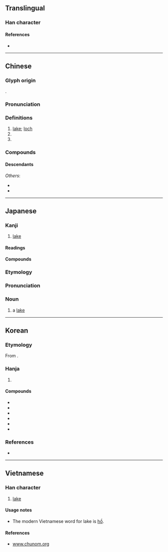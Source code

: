 {{character info}}
==Translingual==

===Han character===
{{stroke order|strokes=12}}
{{Han char|rn=85|rad=水|as=09|sn=12|four=37120|canj=EJRB|ids=⿰氵胡}}

====References====
* {{Han ref|kx=0637.040|dkj=17836|dj=1044.050|hdz=31669.030|uh=6E56|ud=28246|bh=B4F2|bd=46322}}

----

==Chinese==
{{zh-forms}}
{{zh-wp|zh|yue|gan|hak:fù|cdo:hù|nan:ô͘|wuu}}

===Glyph origin===
{{Han etyl}}
{{Han compound|水|胡|ls=psc|c1=s|c2=p|t1=water}}.

===Pronunciation===
{{zh-pron
|m=hú
|ma=Zh-hú.ogg
|m-s=
|c=wu4
|c-t=
|g=fu4
|h=pfs=fù;gd=fu2
|j=
|mb=ǔ
|md=hù
|mn=ô͘/hô͘
|mn_note=ô͘ - vernacular; hô͘ - literary
|mn-t=ou5
|w=3hhu
|x=
|mc=y
|oc=y
|cat=n,pn
}}

===Definitions===
{{zh-hanzi}}

# [[lake]]; [[loch]]
# {{zh-short|湖北|[[Hubei]] Province}}
# {{zh-short|湖南|[[Hunan]] Province}}

===Compounds===
{{zh-der|愛德華湖|天鵝湖|安大略湖|博斯騰湖|伊利湖|巢湖|大熊湖|半鹹水湖|大埤湖|三江五湖|彭蠡湖|休崙湖|太湖|大貝湖|密西根湖|五湖|兩湖|堰塞湖|太湖石|內陸湖|大湖區|大明湖|加爾達湖|大鹽湖|慈湖|千湖國|巴拉頓湖|五湖四海|冰蝕湖|冰磧湖|湖畔詩人|湖海飄零|江湖術士|滷湖|湖筆|牛軛湖|湖海氣|海跡湖|湖沼|玄武湖|江湖騙子|江湖道義|湖山石|昆明湖|琵琶湖|湖田|游湖借傘|拉多加湖|湖澤|澄清湖|江湖義氣|淡水湖|湖光山色|湖膠|湖海|湖色|澎湖群島|湖海之士|湖畔|江湖郎中|甓社湖|湖羊|瘦西湖|湖泊|洪澤湖|湖心亭|洞庭湖|湖學|湖光|浪跡江湖|泖湖|江湖術語|江湖藝人|江湖好漢|湖濱散記|潟湖|江湖|湖縐|鑑湖|茵夢湖|魔鬼湖|西湖|間歇湖|笑傲江湖|鏡泊湖|西湖佳話|騰格里湖|貝加爾湖|蕪湖|興凱湖|鼎湖|闖江湖|鹽湖城|鹽湖|鹹湖|青海湖|鵝湖|鴛鴦湖|鄱陽湖|羊卓雍湖|青草湖|貝爾湖|跑江湖|蘇必略湖|陽湖派|鑑湖女俠|鏡湖|重現江湖|酃湖|老江湖|遊湖|鹹水湖|走江湖|莫愁湖|湯遜湖|湖北|湖南|沉湖|湖電|東湖|南湖|陳瑤湖|洪湖|太湖港|菱角湖|漲渡湖|程湖|花魚湖|鴨子湖|月亮湖|濱湖|高湖|東西湖|*洩湖|斗湖堤|柴湖|蔣湖|小湖|花湖|羅湖|西趙湖|東趙湖|梁子湖|草埠湖|沙湖|水果湖|高湖街|湖工|南湖山莊|湖北口|湖北口回族鄉|標湖|九湖|湖廣|北湖|楊家湖|長湖|太寶湖|內湖|湖內|湖西|澎湖|金湖|凌家湖|口湖|四湖|溪湖|大湖|湖口|陸水湖|柳山湖|菁湖|巴爾喀什湖|艾力西湖|岳普湖|寶湖}}

====Descendants====
{{CJKV||こ|호|hồ}}
''Others'':
* {{desc|bor=1|aih|fu²}}
* {{desc|bor=1|za|huz}}

{{zh-cat|Water|Beginning}}

----

==Japanese==

===Kanji===
{{ja-kanji|grade=3|rs=水09}}

# [[lake]]

====Readings====
{{ja-readings
|goon=ぐ, ご
|kanon=こ
|kun=みず.うみ-<みづ.うみ-
|nanori=うみ, ひろし, み
}}

====Compounds====
{{col4|ja
|{{ja-r|湖岸|こがん}}
|{{ja-r|湖沼|こしょう}}
|{{ja-r|湖%水|こ%すい}}
|{{ja-r|湖底|こてい}}
|{{ja-r|湖面|こめん}}
|{{ja-r|塩湖|えんこ}}
|{{ja-r|汽%水%湖|き%すい%こ}}
}}

===Etymology===
{{ja-kanjitab|みずうみ|yomi=k}}
{{swp|lang=ja}}
{{com|ja|水|tr1=mizu|t1=[[water]]|海|tr2=umi|t2=[[sea]]|sort=みずうみ}}

===Pronunciation===
{{ja-pron|acc=3|y=k|みず.うみ}}

===Noun===
{{ja-noun|みず.うみ|hhira=みづうみ}}

# a [[lake]] {{gl|body of water}}

{{topics|ja|Lakes|Water|Landforms|sort=みずうみ}}

----

==Korean==

===Etymology===
From {{der|ko|ltc|-}} {{ltc-l|湖|id=1}}. {{hanja-hunmong|호|hwo|地理#상04B}}

===Hanja===
{{ko-hanja-search}}
{{ko-hanja|호수|호}}

# {{hanja form of|호|[[lake]]}}

====Compounds====
{{top3}}
* {{ko-l|호수|[[lake]]|湖水}}
* {{ko-l|강호|江湖}}
* {{ko-l|호소|湖沼|[[lake|lakes]] and [[marsh|marshes]]}}
* {{ko-l|염호|[[salt lake]]|鹽湖}}
* {{ko-l|^호남|{{w|Honam}}|湖南}}
* {{ko-l|인공호|[[artificial]] [[lake]]|人工湖}}
{{bottom}}

===References===
* {{R:hanjadoc|6170}}

----

==Vietnamese==

===Han character===
{{vi-readings|reading=hồ|rs=水09}}

# [[lake]]

====Usage notes====
* The modern Vietnamese word for lake is [[hồ]].

====References====
* [http://www.chunom.org/pages/6E56 www.chunom.org]